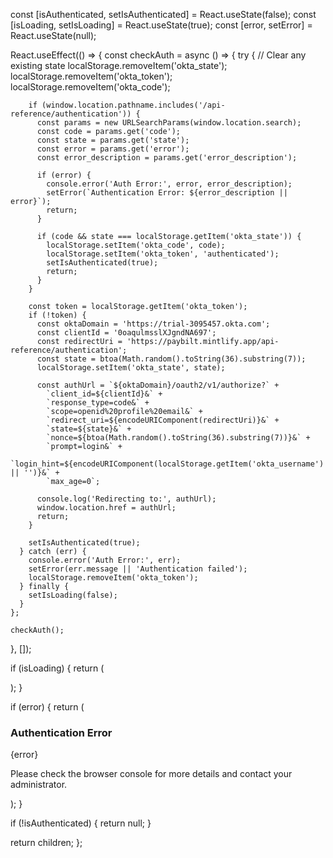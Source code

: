   const [isAuthenticated, setIsAuthenticated] = React.useState(false);
  const [isLoading, setIsLoading] = React.useState(true);
  const [error, setError] = React.useState(null);
  
  React.useEffect(() => {
    const checkAuth = async () => {
      try {
        // Clear any existing state
        localStorage.removeItem('okta_state');
        localStorage.removeItem('okta_token');
        localStorage.removeItem('okta_code');

        if (window.location.pathname.includes('/api-reference/authentication')) {
          const params = new URLSearchParams(window.location.search);
          const code = params.get('code');
          const state = params.get('state');
          const error = params.get('error');
          const error_description = params.get('error_description');
          
          if (error) {
            console.error('Auth Error:', error, error_description);
            setError(`Authentication Error: ${error_description || error}`);
            return;
          }
          
          if (code && state === localStorage.getItem('okta_state')) {
            localStorage.setItem('okta_code', code);
            localStorage.setItem('okta_token', 'authenticated');
            setIsAuthenticated(true);
            return;
          }
        }

        const token = localStorage.getItem('okta_token');
        if (!token) {
          const oktaDomain = 'https://trial-3095457.okta.com';
          const clientId = '0oaqulmsslXJgndNA697';
          const redirectUri = 'https://paybilt.mintlify.app/api-reference/authentication';
          const state = btoa(Math.random().toString(36).substring(7));
          localStorage.setItem('okta_state', state);
          
          const authUrl = `${oktaDomain}/oauth2/v1/authorize?` +
            `client_id=${clientId}&` +
            `response_type=code&` +
            `scope=openid%20profile%20email&` +
            `redirect_uri=${encodeURIComponent(redirectUri)}&` +
            `state=${state}&` +
            `nonce=${btoa(Math.random().toString(36).substring(7))}&` +
            `prompt=login&` +
            `login_hint=${encodeURIComponent(localStorage.getItem('okta_username') || '')}&` +
            `max_age=0`;

          console.log('Redirecting to:', authUrl);
          window.location.href = authUrl;
          return;
        }

        setIsAuthenticated(true);
      } catch (err) {
        console.error('Auth Error:', err);
        setError(err.message || 'Authentication failed');
        localStorage.removeItem('okta_token');
      } finally {
        setIsLoading(false);
      }
    };

    checkAuth();
  }, []);

  if (isLoading) {
    return (
      <div className="flex items-center justify-center min-h-[60vh]">
        <div className="relative w-16 h-16">
          <div className="absolute inset-0 border-4 border-primary/20 rounded-full"></div>
          <div className="absolute inset-0 border-4 border-primary border-t-transparent rounded-full animate-spin"></div>
        </div>
      </div>
    );
  }

  if (error) {
    return (
      <div className="mt-8 p-6 border rounded-lg bg-red-50 dark:bg-red-900/20">
        <h3 className="text-xl font-semibold mb-4 text-red-600 dark:text-red-400">Authentication Error</h3>
        <p className="text-red-600 dark:text-red-400">{error}</p>
        <p className="mt-4 text-sm text-red-600 dark:text-red-400">
          Please check the browser console for more details and contact your administrator.
        </p>
      </div>
    );
  }

  if (!isAuthenticated) {
    return null;
  }

  return children;
};